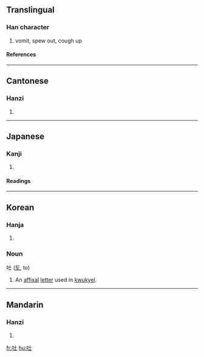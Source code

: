 ==Translingual==
===Han character===
{{Han char|rn=30|rad=口|as=03|sn=6|four=6401<sub>0</sub>|canj=口土 (RG)}}
# vomit, spew out, cough up
====References====
{{Han ref|kx=0176.030|dkj=03300|dj=0393.030|hdz=10576.050|uh=5410|ud=21520|bh=A652|bd=42578}}
----
==Cantonese==
===Hanzi===
{{yue-hanzi|jyut=|y=tou3}}
# {{defn|Cantonese}}
----
== Japanese ==
===Kanji===
{{ja-kanji|grade=c|rs=口03}}
# {{defn|Japanese}} 
====Readings====
{{ja-readings|on=[[と]] ([[to]])|kun=[[はく]] ([[吐く]], [[haku]])}} 
----
==Korean==
===Hanja===
{{ko-hanja|hangeul=토|rv=to|mr=t'o}}
# {{defn|Korean}}

===Noun===
吐 ([[토]], to)
#An [[affixal]] [[letter]] used in [[kwukyel]].
----
==Mandarin==
===Hanzi===
{{cmn-hanzi|pin=[[tǔ]] (tu3)|wg=t'u<sup>3</sup>}}
# {{defn|Mandarin}}

[[fr:吐]]
[[hu:吐]]